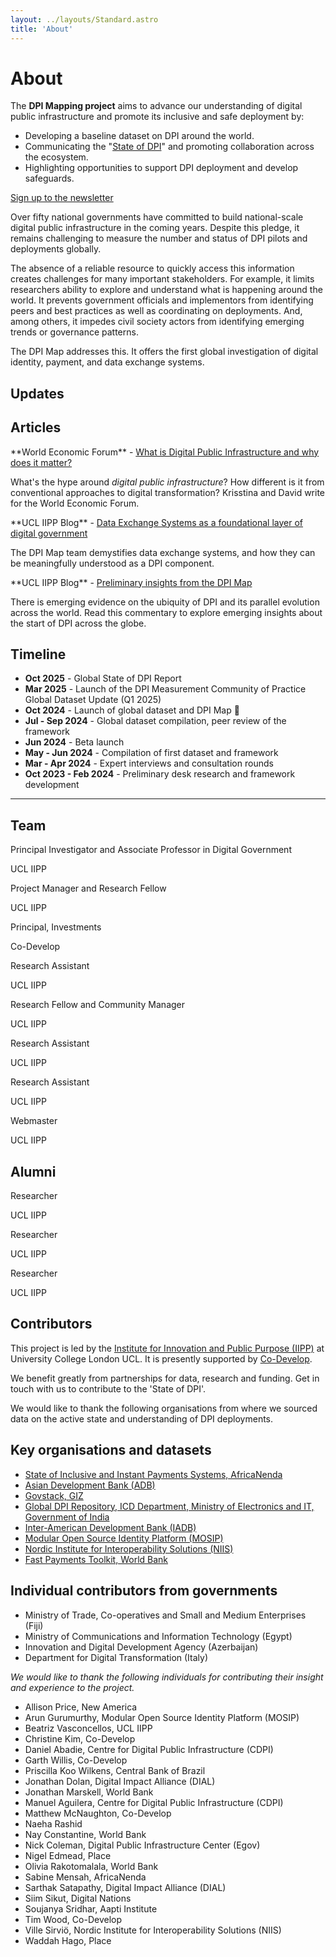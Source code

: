 ```yaml
---
layout: ../layouts/Standard.astro
title: 'About'
---
```



# About

The **DPI Mapping project** aims to advance our understanding of digital public infrastructure and promote its inclusive and safe deployment by:

- Developing a baseline dataset on DPI around the world.
- Communicating the "[State of DPI](/global-state-of-dpi/)" and promoting collaboration across the ecosystem.
- Highlighting opportunities to support DPI deployment and develop safeguards.

<div class="text-center py-4"><a href="https://forms.gle/dhoXGR9M6fVAoDKt7" class="button-blue">Sign up to the newsletter</a></div>

Over fifty national governments have committed to build national-scale digital public infrastructure in the coming years. Despite this pledge, it remains challenging to measure the number and status of DPI pilots and deployments globally. 

The absence of a reliable resource to quickly access this information creates challenges for many important stakeholders. For example, it limits researchers ability to explore and understand what is happening around the world. It prevents government officials and implementors from identifying peers and best practices as well as coordinating on deployments. And, among others, it impedes civil society actors from identifying emerging trends or governance patterns.

The DPI Map addresses this. It offers the first global investigation of digital identity, payment, and data exchange systems.

## Updates

<Blog />

## Articles

<Card class="bg-zinc-50 mb-4">
**World Economic Forum** - <a href="https://www.weforum.org/stories/2024/12/can-digital-public-infrastructure-help-guide-the-transformation/">What is Digital Public Infrastructure and why does it matter?</a>

What's the hype around _digital public infrastructure_? How different is it from conventional approaches to digital transformation? Krisstina and David write for the World Economic Forum.
</Card>

<Card class="bg-zinc-50 mb-4">
**UCL IIPP Blog** - <a href="https://medium.com/iipp-blog/data-exchange-system-as-a-foundational-layer-of-digital-government-ee0ebad7bd5c">Data Exchange Systems as a foundational layer of digital government</a>

The DPI Map team demystifies data exchange systems, and how they can be meaningfully understood as a DPI component.
</Card>

<Card class="bg-zinc-50">
**UCL IIPP Blog** - <a href="https://medium.com/iipp-blog/what-do-we-know-about-the-state-of-dpi-in-the-world-preliminary-insights-from-the-dpi-map-51d5e49f299b">Preliminary insights from the DPI Map</a>

There is emerging evidence on the ubiquity of DPI and its parallel evolution across the world. Read this commentary to explore emerging insights about the start of DPI across the globe. 
</Card>


## Timeline

- **Oct 2025** - Global State of DPI Report
- **Mar 2025** - Launch of the DPI Measurement Community of Practice Global Dataset Update (Q1 2025)
- **Oct 2024** - Launch of global dataset and DPI Map 🚀
- **Jul - Sep 2024** - Global dataset compilation, peer review of the framework
- **Jun 2024** - Beta launch
- **May - Jun 2024** - Compilation of first dataset and framework
- **Mar - Apr 2024** - Expert interviews and consultation rounds
- **Oct 2023 - Feb 2024** - Preliminary desk research and framework development


---

## Team

<div class="grid gap-3 grid-cols-2 sm:grid-cols-3 md:grid-cols-4 md:-mx-8 content-start">

<TeamCard name="David Eaves" link="https://profiles.ucl.ac.uk/89749-david-eaves" imgSrc="/about/_david.jpg">
  Principal Investigator and Associate Professor in Digital Government
  
  UCL IIPP
</TeamCard>

<TeamCard name="Krisstina Rao" link="https://de.linkedin.com/in/krisstina-rao" imgSrc="/about/_krisstina.jpg">
Project Manager and Research Fellow

UCL IIPP
</TeamCard>

<TeamCard name="Jordan Sandman" link="https://www.codevelop.fund/team" imgSrc="/about/_jordan.jpg">
Principal, Investments

Co-Develop
</TeamCard>

<TeamCard name="Michelle Wronski" link="https://www.linkedin.com/in/michelle-wronski-464006164/" imgSrc="/about/_michelle.jpg">
Research Assistant

UCL IIPP
</TeamCard>

<TeamCard name="Mitchel Pass" link="https://www.linkedin.com/in/mitch-alexander-52524b159/" imgSrc="/about/_mitchel.jpg">
Research Fellow and Community Manager

UCL IIPP
</TeamCard>

<TeamCard name="Erik Paessler" link="https://www.linkedin.com/in/erik-paessler/" imgSrc="/about/_erik.jpg">
Research Assistant

UCL IIPP
</TeamCard>

<TeamCard name="Jordyn Fetter" link="https://www.linkedin.com/in/jordyn-fetter" imgSrc="/about/_jordyn.jpg">
Research Assistant

UCL IIPP
</TeamCard>

<TeamCard name="Oli Evans" link="https://oli.zilla.org.uk/" imgSrc="/about/olizilla.svg">
Webmaster

UCL IIPP
</TeamCard>


</div>


## Alumni

<div class="grid gap-3 grid-cols-2 sm:grid-cols-3 md:grid-cols-4 md:-mx-8 content-start">

<TeamCard name="Anjum Dhamija" link="https://www.linkedin.com/in/anjum-dhamija/" imgSrc="/about/_anjum.jpg">
Researcher

UCL IIPP
</TeamCard>

<TeamCard name="Giulia Lanzuolo" link="https://www.linkedin.com/in/giulialanzuolo/" imgSrc="/about/_giulia.jpg">
Researcher

UCL IIPP
</TeamCard>

<TeamCard name="Kassim Vera" link="https://www.linkedin.com/in/kassimvera/" imgSrc="/about/_kassim.jpg">
Researcher

UCL IIPP
</TeamCard>

</div>


## Contributors

This project is led by the [Institute for Innovation and Public Purpose (IIPP)](https://www.ucl.ac.uk/bartlett/public-purpose/ucl-institute-innovation-and-public-purpose) at University College London UCL. It is presently supported by [Co-Develop](https://www.codevelop.fund/).

<aside>

We benefit greatly from partnerships for data, research and funding. Get in touch with us to contribute to the 'State of DPI'.

</aside>

We would like to thank the following organisations from where we sourced data on the active state and understanding of DPI deployments.

## Key organisations and datasets

- [State of Inclusive and Instant Payments Systems, AfricaNenda](https://www.africanenda.org/en/siips2023)
- [Asian Development Bank (ADB)](https://www.adb.org/)
- [Govstack, GIZ](https://www.govstack.global/)
- [Global DPI Repository, ICD Department, Ministry of Electronics and IT, Government of India](https://www.dpi.global/home)
- [Inter-American Development Bank (IADB)](https://www.iadb.org/en)
- [Modular Open Source Identity Platform (MOSIP)](https://www.mosip.io/)
- [Nordic Institute for Interoperability Solutions (NIIS)](https://www.niis.org/)
- [Fast Payments Toolkit, World Bank](https://fastpayments.worldbank.org/)

## Individual contributors from governments

- Ministry of Trade, Co-operatives and Small and Medium Enterprises (Fiji)
- Ministry of Communications and Information Technology (Egypt)
- Innovation and Digital Development Agency (Azerbaijan)
- Department for Digital Transformation (Italy)

_We would like to thank the following individuals for contributing their insight and experience to the project._

- Allison Price, New America
- Arun Gurumurthy, Modular Open Source Identity Platform (MOSIP)
- Beatriz Vasconcellos, UCL IIPP
- Christine Kim, Co-Develop
- Daniel Abadie, Centre for Digital Public Infrastructure (CDPI)
- Garth Willis, Co-Develop
- Priscilla Koo Wilkens, Central Bank of Brazil
- Jonathan Dolan, Digital Impact Alliance (DIAL)
- Jonathan Marskell, World Bank
- Manuel Aguilera, Centre for Digital Public Infrastructure (CDPI)
- Matthew McNaughton, Co-Develop
- Naeha Rashid
- Nay Constantine, World Bank
- Nick Coleman, Digital Public Infrastructure Center (Egov)
- Nigel Edmead, Place
- Olivia Rakotomalala, World Bank
- Sabine Mensah, AfricaNenda
- Sarthak Satapathy, Digital Impact Alliance (DIAL)
- Siim Sikut, Digital Nations
- Soujanya Sridhar, Aapti Institute
- Tim Wood, Co-Develop
- Ville Sirviö, Nordic Institute for Interoperability Solutions (NIIS)
- Waddah Hago, Place

